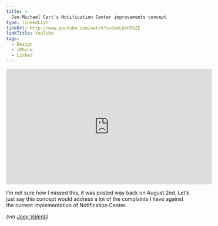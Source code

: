 ```yaml
---
title: >
  Jan-Michael Cart's Notification Center improvements concept
type: linkedList
linkUrl: http://www.youtube.com/watch?v=SwmLdsHTUZE
linkTitle: YouTube
tags:
  - Design
  - iPhone
  - Linked
---
```


<p>
    <iframe width="560" height="315" src="https://www.youtube.com/embed/SwmLdsHTUZE?rel=0" frameBorder="0" allowFullScreen=""></iframe>
</p>

I’m not sure how I missed this, it was posted way back on August 2nd. Let’s just say this concept would address a lot of the complaints I have against the current implementation of Notification Center.

_(via [Joey Valenti](http://joeyvalenti.com/2011/12/17/ios-5-concept-notification-center/))_
